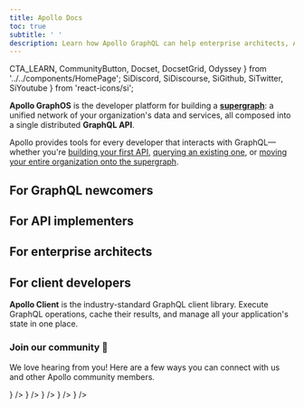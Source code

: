 ```yaml
---
title: Apollo Docs
toc: true
subtitle: ' '
description: Learn how Apollo GraphQL can help enterprise architects, API implementers, and client developers build, deploy, and manage a supergraph of unified microservices, data sources, and applications.
---
```


  CTA_LEARN,
  CommunityButton,
  Docset,
  DocsetGrid,
  Odyssey
} from '../../components/HomePage';
  SiDiscord,
  SiDiscourse,
  SiGithub,
  SiTwitter,
  SiYoutube
} from 'react-icons/si';

**Apollo GraphOS** is the developer platform for building a [**supergraph**](./intro/platform/): a unified network of your organization's data and services, all composed into a single distributed **GraphQL API**.

Apollo provides tools for every developer that interacts with GraphQL—whether you're [building your first API](#for-api-implementers), [querying an existing one](#for-client-developers), or [moving your entire organization onto the supergraph](#for-enterprise-architects).

## For GraphQL newcomers

<Odyssey />

## For API implementers

<DocsetGrid>
  <Docset
    icon={DOCSET_ICONS.graphos}
    title="GraphOS"
    description="Connect any GraphQL API to Apollo's cloud platform to enable powerful features like metrics reporting, schema validation, and the Explorer IDE."
    path="/graphos"
    cta={CTA_LEARN}
  />
</DocsetGrid>

<DocsetGrid>
  <Docset
    icon={DOCSET_ICONS['apollo-server']}
    title="Apollo Server"
    description="Build a production-ready GraphQL API in Node.js. Fetch and combine results from multiple data sources."
    path="/apollo-server"
  />
  <Docset
    icon={DOCSET_ICONS.rover}
    title="Rover CLI"
    description="Manage your GraphOS graphs and their schemas from the command line."
    path="/rover"
  />
</DocsetGrid>

## For enterprise architects

<DocsetGrid>
  <Docset
    icon={DOCSET_ICONS.federation}
    title="Apollo Federation"
    description="Implement a single, unified supergraph that combines multiple GraphQL APIs."
    path="/federation"
    cta={CTA_LEARN}
  />
  <Docset
    icon={DOCSET_ICONS.router}
    title="Apollo Router"
    description="Deploy your supergraph's router in your own infrastructure and configure it to meet advanced enterprise requirements."
    path="/router"
  />
  <Docset
    icon={DOCSET_ICONS.technotes}
    title="Tech Notes"
    description="Read in-depth articles on specialized Apollo topics."
    path="/technotes"
    cta="Browse tech notes"
  />
  <Docset
    icon={DOCSET_ICONS.principled}
    title="Principled GraphQL"
    description="Read about the fundamental principles that underlie Apollo's supergraph architecture."
    path="https://principledgraphql.com/"
    cta="Visit Principled GraphQL"
  />
</DocsetGrid>

## For client developers

**Apollo Client** is the industry-standard GraphQL client library. Execute GraphQL operations, cache their results, and manage all your application's state in one place.

<DocsetGrid>
  <Docset
    icon={DOCSET_ICONS['apollo-client']}
    title="React / JS"
    path="/react"
  />
  <Docset icon={DOCSET_ICONS['apollo-ios']} title="iOS" path="/ios" />
  <Docset icon={DOCSET_ICONS['apollo-kotlin']} title="Kotlin" path="/kotlin" />
</DocsetGrid>

<VStack pt="4" spacing="4" textAlign="center" maxW="md" mx="auto">

<h3> Join our community 💬 </h3>

We love hearing from you! Here are a few ways you can connect with us and other Apollo community members.

<ButtonGroup variant="ghost">
  <CommunityButton
    aria-label="Community GitHub"
    href="https://github.com/apollographql"
    icon={<SiGithub />}
  />
  <CommunityButton
    aria-label="Community YouTube"
    href="https://youtube.com/apollographql"
    icon={<SiYoutube />}
  />
  <CommunityButton
    aria-label="Community Forums"
    href="https://community.apollographql.com"
    icon={<SiDiscourse />}
  />
  <CommunityButton
    aria-label="Community Discord"
    href="https://discord.gg/yFZJH2QYrK"
    icon={<SiDiscord />}
  />
  <CommunityButton
    aria-label="Community Twitter"
    href="https://twitter.com/apollographql"
    icon={<SiTwitter />}
  />
</ButtonGroup>

</VStack>
